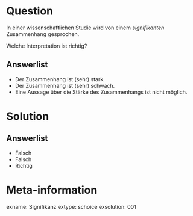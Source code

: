 Question
========

In einer wissenschaftlichen Studie wird von einem *signifikanten* Zusammenhang gesprochen.

Welche Interpretation ist richtig?

Answerlist
----------
* Der Zusammenhang ist (sehr) stark.
* Der Zusammenhang ist (sehr) schwach.
* Eine Aussage über die Stärke des Zusammenhangs ist nicht möglich.


Solution
========

Answerlist
----------
* Falsch
* Falsch
* Richtig

Meta-information
================
exname: Signifikanz
extype: schoice
exsolution: 001